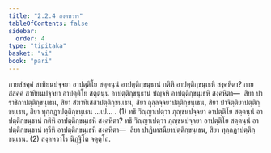 ```yaml
---
title: "2.2.4 สงฺคหวาร"
tableOfContents: false
sidebar:
  order: 4
type: "tipitaka"
basket: "vi"
book: "pari"
---
```



<DynamicBreadcrumb />

<Division number="252" book="pari">

<Paragraph number="1058" book="pari">
กายสํสคฺคํ สาทิยนปจฺจยา อาปตฺติโย สตฺตนฺนํ อาปตฺติกฺขนฺธานํ กติหิ อาปตฺติกฺขนฺเธหิ สงฺคหิตา? กายสํสคฺคํ สาทิยนปจฺจยา อาปตฺติโย สตฺตนฺนํ อาปตฺติกฺขนฺธานํ ปญฺจหิ อาปตฺติกฺขนฺเธหิ สงฺคหิตา—  สิยา ปาราชิกาปตฺติกฺขนฺเธน, สิยา สํฆาทิเสสาปตฺติกฺขนฺเธน, สิยา ถุลฺลจฺจยาปตฺติกฺขนฺเธน, สิยา ปาจิตฺติยาปตฺติกฺขนฺเธน, สิยา ทุกฺกฏาปตฺติกฺขนฺเธน …เป… . (1)
</Paragraph>

<Paragraph number="1059" book="pari">
ทธึ วิญฺญาเปตฺวา ภุญฺชนปจฺจยา อาปตฺติโย สตฺตนฺนํ อาปตฺติกฺขนฺธานํ กติหิ อาปตฺติกฺขนฺเธหิ สงฺคหิตา? ทธึ วิญฺญาเปตฺวา ภุญฺชนปจฺจยา อาปตฺติโย สตฺตนฺนํ อาปตฺติกฺขนฺธานํ ทฺวีหิ อาปตฺติกฺขนฺเธหิ สงฺคหิตา—  สิยา ปาฏิเทสนียาปตฺติกฺขนฺเธน, สิยา ทุกฺกฏาปตฺติกฺขนฺเธน. (2)

</Paragraph>
</Division>

<Paragraph number="1060" type="center" book="pari">
สงฺคหวาโร นิฏฺฐิโต จตุตฺโถ.
</Paragraph>